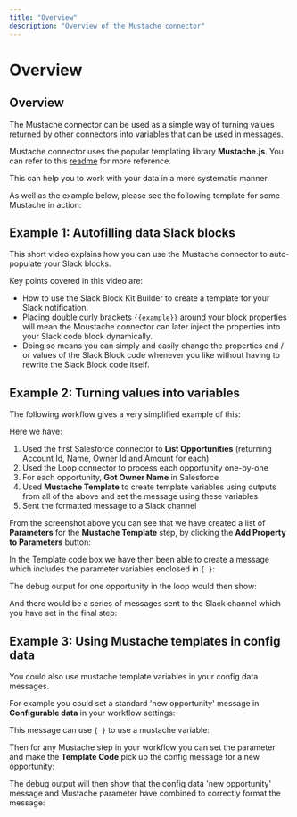 ```yaml
---
title: "Overview"
description: "Overview of the Mustache connector"
---
```


# Overview

## Overview

The Mustache connector can be used as a simple way of turning values returned by other connectors into variables that can be used in messages.

Mustache connector uses the popular templating library **Mustache.js**. You can refer to this [readme](https://github.com/janl/mustache.js#readme) for more reference.

This can help you to work with your data in a more systematic manner.

As well as the example below, please see the following template for some Mustache in action:

## Example 1: Autofilling data Slack blocks

This short video explains how you can use the Mustache connector to auto-populate your Slack blocks.

Key points covered in this video are:

- How to use the Slack Block Kit Builder to create a template for your Slack notification.
- Placing double curly brackets `{{example}}` around your block properties will mean the Moustache connector can later inject the properties into your Slack code block dynamically.
- Doing so means you can simply and easily change the properties and / or values of the Slack Block code whenever you like without having to rewrite the Slack Block code itself.

## Example 2: Turning values into variables

The following workflow gives a very simplified example of this:

Here we have:

1. Used the first Salesforce connector to **List Opportunities** (returning Account Id, Name, Owner Id and Amount for each)
2. Used the Loop connector to process each opportunity one-by-one
3. For each opportunity, **Got Owner Name** in Salesforce
4. Used **Mustache Template** to create template variables using outputs from all of the above and set the message using these variables
5. Sent the formatted message to a Slack channel

From the screenshot above you can see that we have created a list of **Parameters** for the **Mustache Template** step, by clicking the **Add Property to Parameters** button:

In the Template code box we have then been able to create a message which includes the parameter variables enclosed in `{ }`:

The debug output for one opportunity in the loop would then show:

And there would be a series of messages sent to the Slack channel which you have set in the final step:

## Example 3: Using Mustache templates in config data

You could also use mustache template variables in your config data messages.

For example you could set a standard 'new opportunity' message in **Configurable data** in your workflow settings:

This message can use `{ }` to use a mustache variable:

Then for any Mustache step in your workflow you can set the parameter and make the **Template Code** pick up the config message for a new opportunity:

The debug output will then show that the config data 'new opportunity' message and Mustache parameter have combined to correctly format the message:
